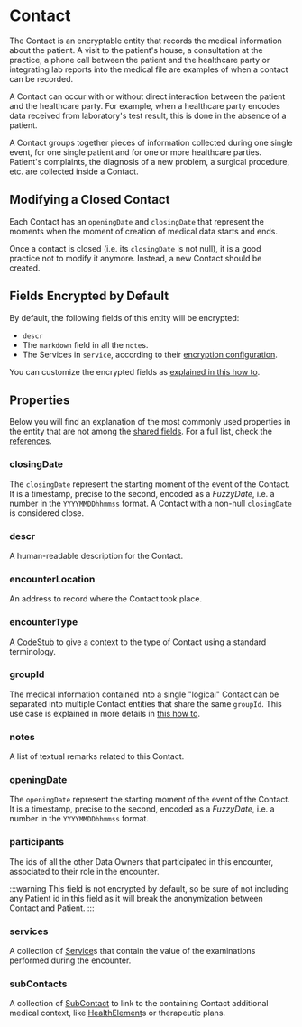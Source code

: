# Contact

The Contact is an encryptable entity that records the medical information about the patient. A visit to the patient's house, a
consultation at the practice, a phone call between the patient and the healthcare party or integrating lab reports into 
the medical file are examples of when a contact can be recorded.

A Contact can occur with or without direct interaction between the patient and the healthcare party. For example, when a
healthcare party encodes data received from laboratory's test result, this is done in the absence of a patient.

A Contact groups together pieces of information collected during one single event, for one single patient and for one or
more healthcare parties. Patient's complaints, the diagnosis of a new problem, a surgical procedure, etc. are collected 
inside a Contact.

## Modifying a Closed Contact
Each Contact has an `openingDate` and `closingDate` that represent the moments when the moment of creation of medical 
data starts and ends. 

Once a contact is closed (i.e. its `closingDate` is not null), it is a good practice not to modify it anymore. Instead,
a new Contact should be created.

## Fields Encrypted by Default
By default, the following fields of this entity will be encrypted:
- `descr`
- The `markdown` field in all the `note`s.
- The Services in `service`, according to their [encryption configuration](nsdk/how-to/initialize-the-sdk/configure-what-to-encrypt#contact-service-and-service-content-encryption).

You can customize the encrypted fields as [explained in this how to](/nsdk/how-to/initialize-the-sdk/configure-what-to-encrypt).

## Properties

Below you will find an explanation of the most commonly used properties in the entity that are not among the
[shared fields](/nsdk/explanations/data-model/#shared-fields). For a full list, check the [references](TODO).

### closingDate
The `closingDate` represent the starting moment of the event of the Contact. It is a timestamp, precise to the second,
encoded as a *FuzzyDate*, i.e. a number in the `YYYYMMDDhhmmss` format. A Contact with a non-null `closingDate` is
considered close.

### descr
A human-readable description for the Contact.

### encounterLocation
An address to record where the Contact took place.

### encounterType
A [CodeStub](/nsdk/explanations/data-model/codestub) to give a context to the type of Contact using a standard terminology.

### groupId
The medical information contained into a single "logical" Contact can be separated into multiple Contact entities that
share the same `groupId`. This use case is explained in more details in [this how to](/nsdk/how-to/contact-group-id).

### notes
A list of textual remarks related to this Contact.

### openingDate
The `openingDate` represent the starting moment of the event of the Contact. It is a timestamp, precise to the second,
encoded as a *FuzzyDate*, i.e. a number in the `YYYYMMDDhhmmss` format.

### participants
The ids of all the other Data Owners that participated in this encounter, associated to their role in the encounter. 

:::warning
This field is not encrypted by default, so be sure of not including any Patient id in this field as it will break the
anonymization between Contact and Patient.
:::

### services
A collection of [Service](/nsdk/explanations/data-model/service)s that contain the value of the examinations performed
during the encounter.

### subContacts
A collection of [SubContact](/nsdk/explanations/data-model/subcontact) to link to the containing Contact additional 
medical context, like [HealthElement](/nsdk/explanations/data-model/healthelement)s or therapeutic plans.